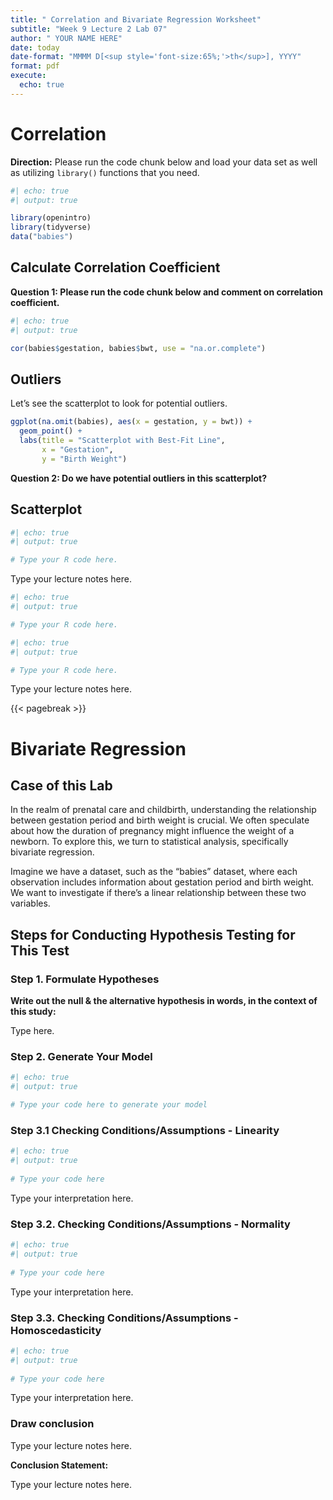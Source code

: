 ```yaml
---
title: " Correlation and Bivariate Regression Worksheet"
subtitle: "Week 9 Lecture 2 Lab 07"
author: " YOUR NAME HERE"
date: today
date-format: "MMMM D[<sup style='font-size:65%;'>th</sup>], YYYY"
format: pdf
execute:
  echo: true
---
```



# Correlation


__Direction:__ Please run the code chunk below and load your data set as well as utilizing `library()` functions that you need.

```r
#| echo: true
#| output: true

library(openintro)
library(tidyverse)
data("babies")

```


## Calculate Correlation Coefficient



__Question 1: Please run the code chunk below and comment on correlation coefficient.__


```r
#| echo: true
#| output: true

cor(babies$gestation, babies$bwt, use = "na.or.complete")

```


## Outliers

Let’s see the scatterplot to look for potential outliers.

```r
ggplot(na.omit(babies), aes(x = gestation, y = bwt)) +
  geom_point() +
  labs(title = "Scatterplot with Best-Fit Line",
       x = "Gestation",
       y = "Birth Weight")
```
__Question 2: Do we have potential outliers in this scatterplot?__ 


## Scatterplot


```r
#| echo: true
#| output: true

# Type your R code here.

```

Type your lecture notes here.

```r
#| echo: true
#| output: true

# Type your R code here.

```



```r
#| echo: true
#| output: true

# Type your R code here.

```


Type your lecture notes here.



{{< pagebreak >}}


# Bivariate Regression

## Case of this Lab

In the realm of prenatal care and childbirth, understanding the relationship between gestation period and birth weight is crucial. We often speculate about how the duration of pregnancy might influence the weight of a newborn. To explore this, we turn to statistical analysis, specifically bivariate regression.

Imagine we have a dataset, such as the "babies" dataset, where each observation includes information about gestation period and birth weight. We want to investigate if there's a linear relationship between these two variables. 


## Steps for Conducting Hypothesis Testing for This Test

### Step 1. Formulate Hypotheses

__Write out the null & the alternative hypothesis in words, in the context of this study:__

Type here.


### Step 2. Generate Your Model


```r
#| echo: true
#| output: true

# Type your code here to generate your model

```



### Step 3.1 Checking Conditions/Assumptions - Linearity



```r
#| echo: true
#| output: true
 
# Type your code here 

```


Type your interpretation here.


### Step 3.2. Checking Conditions/Assumptions - Normality


```r
#| echo: true
#| output: true
 
# Type your code here 

```


Type your interpretation here.


### Step 3.3. Checking Conditions/Assumptions - Homoscedasticity


```r
#| echo: true
#| output: true
 
# Type your code here 

```


Type your interpretation here.



### Draw conclusion



Type your lecture notes here.


__Conclusion Statement:__


Type your lecture notes here.
